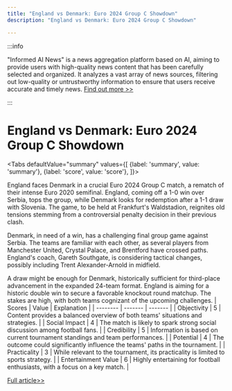 ```yaml
---
title: "England vs Denmark: Euro 2024 Group C Showdown"
description: "England vs Denmark: Euro 2024 Group C Showdown"

---
```



:::info

"Informed AI News" is a news aggregation platform based on AI, aiming to provide users with high-quality news content that has been carefully selected and organized. It analyzes a vast array of news sources, filtering out low-quality or untrustworthy information to ensure that users receive accurate and timely news.  [Find out more >>](/)

:::

# England vs Denmark: Euro 2024 Group C Showdown


<Tabs
	defaultValue="summary"
	values={[
	{label: 'summary', value: 'summary'},
	{label: 'score', value: 'score'},
]}>
<TabItem value="summary">


England faces Denmark in a crucial Euro 2024 Group C match, a rematch of their intense Euro 2020 semifinal. England, coming off a 1-0 win over Serbia, tops the group, while Denmark looks for redemption after a 1-1 draw with Slovenia. The game, to be held at Frankfurt's Waldstadion, reignites old tensions stemming from a controversial penalty decision in their previous clash.

Denmark, in need of a win, has a challenging final group game against Serbia. The teams are familiar with each other, as several players from Manchester United, Crystal Palace, and Brentford have crossed paths. England's coach, Gareth Southgate, is considering tactical changes, possibly including Trent Alexander-Arnold in midfield.

A draw might be enough for Denmark, historically sufficient for third-place advancement in the expanded 24-team format. England is aiming for a historic double win to secure a favorable knockout round matchup. The stakes are high, with both teams cognizant of the upcoming challenges.
</TabItem>
<TabItem value="score">
	| Scores     | Value   | Explanation |
	| -------- | ------- | ------- |
	| Objectivity  | 5    | Content provides a balanced overview of both teams' situations and strategies.    |
	| Social Impact | 4     | The match is likely to spark strong social discussion among football fans.    |
	| Credibility    | 5    | Information is based on current tournament standings and team performances.    |
	| Potential    | 4    | The outcome could significantly influence the teams' paths in the tournament.    |
	| Practicality    | 3    | While relevant to the tournament, its practicality is limited to sports strategy.    |
	| Entertainment Value    | 6    | Highly entertaining for football enthusiasts, with a focus on a key match.    |
</TabItem>
</Tabs>

[Full article>>](https://apnews.com/article/euro-2024-denmark-england-2fcbe9d9b338079c13fc55675b85de66)
